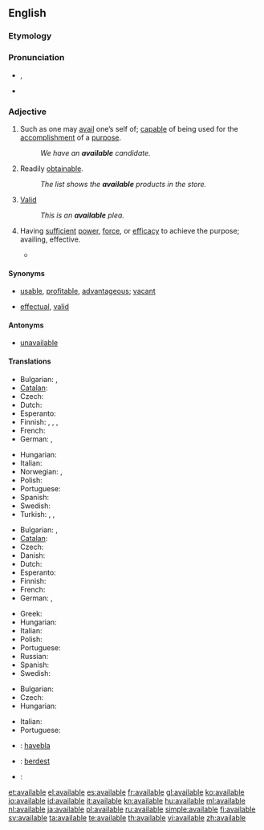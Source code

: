 ==English==

===Etymology===

{{suffix|avail|able}}

===Pronunciation===
* {{IPA|/əˈveɪləb(ə)l/}}, {{SAMPA|/@'veIl@b(@)l/}}
* {{audio|en-us-available.ogg|Audio (US)}}

===Adjective===
{{en-adj}}

# Such as one may [[avail]] one’s self of; [[capable]] of being used for the [[accomplishment]] of a [[purpose]].
#: ''We have an '''available''' candidate.''
# Readily [[obtainable]].
#: ''The list shows the '''available''' products in the store.''
# {{legal}} [[valid|Valid]]
#: ''This is an '''available''' plea.''
# {{archaic}} Having [[sufficient]] [[power]], [[force]], or [[efficacy]] to achieve the purpose; availing, effective.
#* {{quote-book|title=Proceedings - Institution of Mechanical Engineers|section=canal Boat Propulsion|author=Henry Banroft|passage=The different navigations she had to pass through for this purpose were such that only an independent method of propulsion would be available.|year=1897}}

====Synonyms====
* {{sense|such as can be availed of}} [[usable]], [[profitable]], [[advantageous]]; [[vacant]] {{qualifier|of a location}}
* {{sense|legally valid}} [[effectual]], [[valid]]

====Antonyms====
* {{sense|such as can be availed of}} [[unavailable]]

====Translations====
{{trans-top|ready for use}}
* Bulgarian: {{t|bg|годен}},  {{t|bg|полезен}}
* [[Catalan]]: {{t|ca|disponible }}
* Czech: {{t|cs|k dispozici}}
* Dutch: {{t+|nl|beschikbaar}}
* Esperanto: {{t|eo|preta}}
* Finnish: {{t|fi|käytettävä}}, {{t|fi|käytettävissä}} {{t+|fi|oleva}}, {{t-|fi|saatavilla}}, {{t-|fi|käsillä}}
* French: {{t+|fr|disponible}}
* German: {{t+|de|verfügbar}}, {{t+|de|disponibel}}
{{trans-mid}}
* Hungarian: {{t|hu|rendelkezésre álló}}
* Italian: {{t+|it|disponibile}}
* Norwegian: {{t|no|tilgjengelig}},  {{t|no|tilgjengelige|p}}
* Polish: {{t+|pl|wolny|m}}
* Portuguese: {{t+|pt|útil}}
* Spanish: {{t+|es|disponible}}
* Swedish: {{t+|sv|tillgänglig}}
* Turkish: {{t|tr|var}},  {{t|tr|mevcut}},  {{t|tr|kullanıma hazır}}
{{trans-bottom}}

{{trans-top|readily obtainable}}
* Bulgarian: {{t|bg|наличен}},  {{t|bg|разполагаем}}
* [[Catalan]]: {{t|ca|disponible }}
* Czech: {{t-|cs|dostupný|m}}
* Danish: {{t|da|tilgængelig}}
* Dutch: {{t+|nl|beschikbaar}}
* Esperanto: {{t|eo|havebla}}
* Finnish: {{t-|fi|saatavilla}} {{t+|fi|oleva}}
* French: {{t+|fr|disponible}}
* German: {{t+|de|verfügbar}}, {{t+|de|disponibel}}
{{trans-mid}}
* Greek: {{t+|el|διαθέσιμος|f|tr=diathésimos}}
* Hungarian: {{t+|hu|kapható}}
* Italian: {{t+|it|disponibile}}
* Polish: {{t+|pl|dostępny|m}}
* Portuguese: {{t+|pt|disponível}}
* Russian: {{t+|ru|доступный|m}}
* Spanish: {{t+|es|disponible}}
* Swedish: {{t+|sv|tillgänglig}}
{{trans-bottom}}

{{trans-top|having sufficient power or efficacy; valid}}
* Bulgarian: {{t+|bg|валиден}}
* Czech: {{t|cs|platný}}
* Hungarian: {{t+|hu|érvényes}}
{{trans-mid}}
* Italian: {{t+|it|valido}}
* Portuguese: {{t+|pt|válido}}
{{trans-bottom}}

{{checktrans-top}}
* {{ttbc|Esperanto}}: [[havebla]]
{{checktrans-mid}}
* {{ttbc|Kurdish}}: [[berdest]]
* {{ttbc|Spanish}}: {{t+|es|disponible}}
{{checktrans-bottom}}

[[et:available]]
[[el:available]]
[[es:available]]
[[fr:available]]
[[gl:available]]
[[ko:available]]
[[io:available]]
[[id:available]]
[[it:available]]
[[kn:available]]
[[hu:available]]
[[ml:available]]
[[nl:available]]
[[ja:available]]
[[pl:available]]
[[ru:available]]
[[simple:available]]
[[fi:available]]
[[sv:available]]
[[ta:available]]
[[te:available]]
[[th:available]]
[[vi:available]]
[[zh:available]]